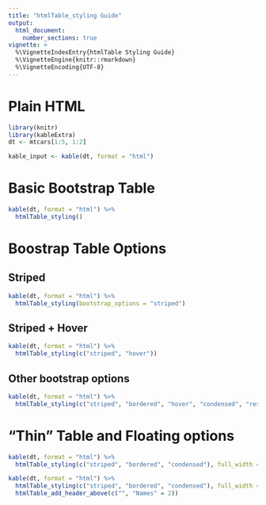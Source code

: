 ```yaml
---
title: "htmlTable_styling Guide"
output: 
  html_document:
    number_sections: true
vignette: >
  %\VignetteIndexEntry{htmlTable Styling Guide}
  %\VignetteEngine{knitr::rmarkdown} 
  %\VignetteEncoding{UTF-8}
---
```


# Plain HTML 
```r
library(knitr)
library(kableExtra)
dt <- mtcars[1:5, 1:2]

kable_input <- kable(dt, format = "html")
```

# Basic Bootstrap Table
```r
kable(dt, format = "html") %>%
  htmlTable_styling()
```

# Boostrap Table Options
## Striped
```r
kable(dt, format = "html") %>%
  htmlTable_styling(bootstrap_options = "striped")
```

## Striped + Hover
```r
kable(dt, format = "html") %>%
  htmlTable_styling(c("striped", "hover"))
```

## Other bootstrap options
```r
kable(dt, format = "html") %>%
  htmlTable_styling(c("striped", "bordered", "hover", "condensed", "responsive"))
```

# "Thin" Table and Floating options
```r
kable(dt, format = "html") %>%
  htmlTable_styling(c("striped", "bordered", "condensed"), full_width = F)
```

```r
kable(dt, format = "html") %>%
  htmlTable_styling(c("striped", "bordered", "condensed"), full_width = F, float = "left") %>%
  htmlTable_add_header_above(c("", "Names" = 2))
```




